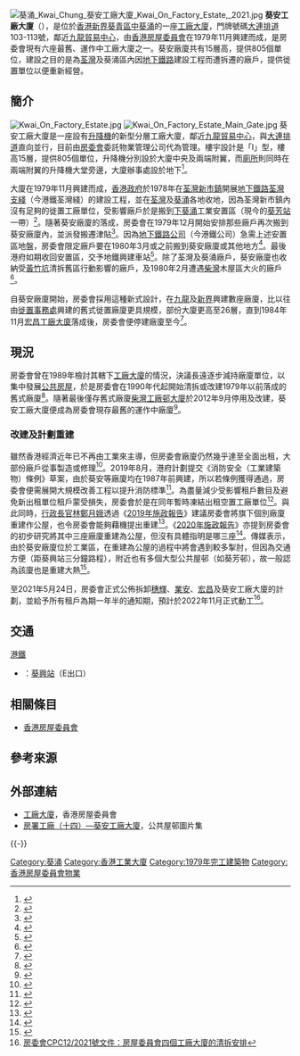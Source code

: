 [[File:葵涌_Kwai_Chung_葵安工廠大廈_Kwai_On_Factory_Estate,_2021.jpg|thumb]]
'''葵安工廠大廈'''（{{lang-en|Kwai On Factory Estate}}），是位於[[香港|香港]][[新界|新界]][[葵青區|葵青區]][[中葵涌|中葵涌]]的一座[[工廠|工廠大廈]]，門牌號碼[[大連排|大連排道]]103-113號，鄰近[[九龍貿易中心|九龍貿易中心]]，由[[香港房屋委員會|香港房屋委員會]]在1979年11月興建而成，是房委會現有六座最舊、運作中工廠大廈之一。葵安廠廈共有15層高，提供805個單位，建設之目的是為[[荃灣|荃灣]]及葵涌區內因[[香港地鐵|地下鐵路]]建設工程而遭拆遷的廠戶，提供徙置單位以便重新經營。

== 簡介 ==
[[File:Kwai_On_Factory_Estate.jpg|thumb]]
[[File:Kwai_On_Factory_Estate_Main_Gate.jpg|thumb]]
葵安工廠大廈是一座設有[[升降機|升降機]]的新型分層工廠大廈，鄰近[[九龍貿易中心|九龍貿易中心]]，與[[大連排|大連排道]]直向並行，目前由[[香港房屋委員會|房委會]]委託物業管理公司代為管理。樓宇設計是「I」型，樓高15層，提供805個單位，升降機分別設於大廈中央及兩端附翼，而[[廁所|廁所]]則同時在兩端附翼的升降機大堂旁邊，大廈辦事處設於地下<ref>{{cite web |title=香港房屋委員會房屋署：工廠大廈的管理 |url=https://www.aud.gov.hk/pdf_ca/c44ch04.pdf |website=審計署署長報告書 |publisher=香港審計署 |accessdate=2021-03-13 |archive-date=2021-03-12 |archive-url=https://web.archive.org/web/20210312161154/https://www.aud.gov.hk/pdf_ca/c44ch04.pdf |dead-url=no }}</ref>。

大廈在1979年11月興建而成，[[英屬香港|香港政府]]於1978年在[[荃灣新市鎮|荃灣新市鎮]]開展[[香港地鐵|地下鐵路]][[荃灣綫|荃灣支綫]]（今港鐵荃灣綫）的建設工程，並在[[荃灣|荃灣]]及[[葵涌|葵涌]]各地收地，因為荃灣新市鎮內沒有足夠的徙置工廠單位，受影響廠戶於是搬到[[下葵涌|下葵涌]]工業安置區（現今的[[葵芳站|葵芳站]]一帶）<ref>{{cite news |title=下葵涌工業安置區及木棉下村廠商　籲平抑房署廠租 |accessdate=2021-03-15 |work=華僑日報 |date=1980-01-27 |page=6 }}</ref>。隨著葵安廠廈的落成，房委會在1979年12月開始安排那些廠戶再次搬到葵安廠廈內，並派發搬遷津貼<ref>{{cite news |title=許舒專員呼籲　下葵涌廠戶遷葵安工廈 |accessdate=2021-03-15 |work=華僑日報 |date=1980-01-30 |page=21 }}</ref>。因為[[港鐵公司|地下鐵路公司]]（今港鐵公司）急需上述安置區地盤，房委會限定廠戶要在1980年3月或之前搬到葵安廠廈或其他地方<ref>{{cite news |title=葵涌葵安廠廈租貴　港府發言人有解釋 |accessdate=2021-03-15 |work=大公報 |date=1980-02-13 |page=6 }}</ref>。最後港府如期收回安置區，交予地鐵興建車站<ref>{{cite news |title=下葵涌受影響廠戶　全部遷離易地經營 |accessdate=2021-03-15 |work=華僑日報 |date=1980-03-08 |page=6 }}</ref>。除了荃灣及葵涌廠戶，葵安廠廈也收納受[[黃竹坑|黃竹坑]]清拆舊區行動影響的廠戶，及1980年2月遭遇[[柴灣|柴灣]]木屋區大火的廠戶<ref>{{cite news |title=葵安工廠大廈將於短期啟用 |accessdate=2021-03-15 |work=華僑日報 |date=1980-02-09 |page=11 }}</ref>。

自葵安廠廈開始，房委會採用這種新式設計，在[[九龍|九龍]]及[[新界|新界]]興建數座廠廈，比以往由[[徙置事務處|徙置事務處]]興建的舊式徙置廠廈更具規模，部份大廈更高至26層，直到1984年11月[[宏昌工廠大廈|宏昌工廠大廈]]落成後，房委會便停建廠廈至今<ref>{{cite web |title=建設及建築物－房屋署工廠大廈 |url=https://www.hk-place.com/view.php?id=229 |website=香港地方 |publisher=香港地方 |accessdate=2021-02-28 |archive-date=2021-03-12 |archive-url=https://web.archive.org/web/20210312161221/https://www.hk-place.com/view.php?id=229 |dead-url=no }}</ref>。

== 現況 ==
房委會曾在1989年檢討其轄下[[工廠|工廠大廈]]的情況，決議長遠逐步減持廠廈單位，以集中發展[[香港公共房屋|公共房屋]]，於是房委會在1990年代起開始清拆或改建1979年以前落成的舊式廠廈<ref>{{cite web |author1=房屋及規劃地政局 |title=清拆房屋委員會舊型分層工廠大廈 |url=https://www.legco.gov.hk/yr04-05/chinese/panels/hg/papers/hg0510cb1-1428-4-c.pdf |website=立法會房屋事務委員會 |publisher=香港特別行政區立法會 |accessdate=2021-03-13 |archive-date=2021-03-12 |archive-url=https://web.archive.org/web/20210312161156/https://www.legco.gov.hk/yr04-05/chinese/panels/hg/papers/hg0510cb1-1428-4-c.pdf |dead-url=no }}</ref>。隨著最後僅存舊式廠廈[[華廈邨|柴灣工廠邨大廈]]於2012年9月停用及改建，葵安工廠大廈便成為房委會現存最舊的運作中廠廈<ref>{{cite news |title=「公屋放題：房署」房委會工廠大廈為本港輕工業提供小型單位 |url=https://www.am730.com.hk/column/%E6%96%B0%E8%81%9E/%E6%88%BF%E5%A7%94%E6%9C%83%E5%B7%A5%E5%BB%A0%E5%A4%A7%E5%BB%88%E7%82%BA%E6%9C%AC%E6%B8%AF%E8%BC%95%E5%B7%A5%E6%A5%AD%E6%8F%90%E4%BE%9B%E5%B0%8F%E5%9E%8B%E5%96%AE%E4%BD%8D-127924 |accessdate=2021-03-16 |work=am730 |date=2018-05-30}}</ref>。　

=== 改建及計劃重建 ===
雖然香港經濟近年已不再由工業來主導，但房委會廠廈仍然幾乎達至全面出租，大部份廠戶從事製造或修理<ref>{{cite news |author1=陳明 |title=【活化失敗】（1）公屋供應告急　工廈改住宅　房委會議而未決 |url=https://n.kinliu.hk/kinliunews/%E3%80%90%E6%B4%BB%E5%8C%96%E5%A4%B1%E6%95%97%E3%80%91%EF%BC%881%EF%BC%89%E5%85%AC%E5%B1%8B%E4%BE%9B%E6%87%89%E5%91%8A%E6%80%A5%E3%80%80%E5%B7%A5%E5%BB%88%E6%94%B9%E4%BD%8F%E5%AE%85%E3%80%80%E6%88%BF/ |accessdate=2021-03-16 |work=堅料網 |date=2020-08-14 |archive-date=2021-03-12 |archive-url=https://web.archive.org/web/20210312161525/https://n.kinliu.hk/kinliunews/%e3%80%90%e6%b4%bb%e5%8c%96%e5%a4%b1%e6%95%97%e3%80%91%ef%bc%881%ef%bc%89%e5%85%ac%e5%b1%8b%e4%be%9b%e6%87%89%e5%91%8a%e6%80%a5%e3%80%80%e5%b7%a5%e5%bb%88%e6%94%b9%e4%bd%8f%e5%ae%85%e3%80%80%e6%88%bf/ |dead-url=no }}</ref>。2019年8月，港府計劃提交《消防安全（工業建築物）條例》草案，由於葵安等廠廈均在1987年前興建，所以若條例獲得通過，房委會便需展開大規模改善工程以提升消防標準<ref>{{cite web |title=《消防安全（工業建築物）條例草案》對房屋委員會工廠大廈的影響 |url=https://www.housingauthority.gov.hk/tc/common/pdf/about-us/housing-authority/ha-paper-library/CPC18-19-TC.pdf |website=香港房屋委員會商業樓宇小組委員會議事備忘錄 |publisher=香港房屋委員會 |accessdate=2021-03-16}}</ref>。為盡量減少受影響租戶數目及避免新出租單位租戶蒙受損失，房委會於是在同年暫時凍結出租空置工廠單位<ref>{{cite news |author1=王潔恩 |title=政府修訂消防條例　房委會擬凍結出租工廈　日後或重建公營房屋 |url=https://www.hk01.com/%E7%A4%BE%E6%9C%83%E6%96%B0%E8%81%9E/366092/%E6%94%BF%E5%BA%9C%E4%BF%AE%E8%A8%82%E6%B6%88%E9%98%B2%E6%A2%9D%E4%BE%8B-%E6%88%BF%E5%A7%94%E6%9C%83%E6%93%AC%E5%87%8D%E7%B5%90%E5%87%BA%E7%A7%9F%E5%B7%A5%E5%BB%88-%E6%97%A5%E5%BE%8C%E6%88%96%E9%87%8D%E5%BB%BA%E5%85%AC%E7%87%9F%E6%88%BF%E5%B1%8B |accessdate=2021-03-16 |work=香港01 |date=2019-08-21}}</ref>。與此同時，[[香港特別行政區行政長官|行政長官]][[林鄭月娥|林鄭月娥]]透過《[[2019年度香港行政長官施政報告|2019年施政報告]]》建議房委會將旗下個別廠廈重建作公屋，也令房委會能夠藉機提出重建<ref>{{cite news |author1=林劍 |title=【施政報告2019】房委會6幢工廈或變公屋　遍及屯門、火炭、葵涌 |url=https://www.hk01.com/%E7%A4%BE%E6%9C%83%E6%96%B0%E8%81%9E/386777/%E6%96%BD%E6%94%BF%E5%A0%B1%E5%91%8A2019-%E6%88%BF%E5%A7%94%E6%9C%836%E5%B9%A2%E5%B7%A5%E5%BB%88%E6%88%96%E8%AE%8A%E5%85%AC%E5%B1%8B-%E9%81%8D%E5%8F%8A%E5%B1%AF%E9%96%80-%E7%81%AB%E7%82%AD-%E8%91%B5%E6%B6%8C |accessdate=2021-03-16 |work=香港01 |date=2019-10-16 |archive-date=2020-06-26 |archive-url=https://web.archive.org/web/20200626143018/https://www.hk01.com/%E7%A4%BE%E6%9C%83%E6%96%B0%E8%81%9E/386777/%E6%96%BD%E6%94%BF%E5%A0%B1%E5%91%8A2019-%E6%88%BF%E5%A7%94%E6%9C%836%E5%B9%A2%E5%B7%A5%E5%BB%88%E6%88%96%E8%AE%8A%E5%85%AC%E5%B1%8B-%E9%81%8D%E5%8F%8A%E5%B1%AF%E9%96%80-%E7%81%AB%E7%82%AD-%E8%91%B5%E6%B6%8C |dead-url=no }}</ref>。《[[2020年度香港行政長官施政報告|2020年施政報告]]》亦提到房委會的初步研究將其中三座廠廈重建為公屋，但沒有具體指明是哪三座<ref>{{cite news |title=房委會3工廈用地擬發展公營屋 |url=https://orientaldaily.on.cc/cnt/news/20201126/00176_015.html |accessdate=2021-03-16 |work=東方日報 |date=2020-11-26}}</ref>。傳媒表示，由於葵安廠廈位於工業區，在重建為公屋的過程中將會遇到較多掣肘，但因為交通方便（距葵興站三分鐘路程），附近也有多個大型公共屋邨（如葵芳邨），故一般認為該廈也是重建大熱<ref>{{cite news |title=房委會工廈擬重建公屋　長沙灣宏昌最具潛力 |url=https://hk.on.cc/hk/bkn/cnt/news/20200112/bkn-20200112010044336-0112_00822_001.html |accessdate=2021-03-16 |work=東方日報 |date=2020-01-12 |archive-date=2020-05-27 |archive-url=https://web.archive.org/web/20200527152720/https://hk.on.cc/hk/bkn/cnt/news/20200112/bkn-20200112010044336-0112_00822_001.html |dead-url=no }}</ref>。

至2021年5月24日，房委會正式公佈拆卸[[穗輝工廠大廈|穗輝]]、[[業安工廠大廈|業安]]、[[宏昌工廠大廈|宏昌]]及葵安工廠大廈的計劃，並給予所有租戶為期一年半的通知期，預計於2022年11月正式動工<ref>[https://www.housingauthority.gov.hk/tc/common/pdf/about-us/housing-authority/ha-paper-library/CPC12-21TC.pdf 房委會CPC12/2021號文件：房屋委員會四個工廠大廈的清拆安排]</ref>。

== 交通 ==
{{參見|葵興#交通}}
;[[港鐵|港鐵]]
*{{港鐵路線標誌|TWL}}：[[葵興站|葵興站]]（E出口）

== 相關條目 ==
*[[香港房屋委員會|香港房屋委員會]]

== 參考來源 ==
{{Reflist|30em}}

== 外部連結 ==
{{commonscat|Kwai On Factory Estate}}
*[https://www.housingauthority.gov.hk/tc/commercial-properties/leasing-information/flatted-factories/index.html 工廠大廈]，香港房屋委員會
*[https://blog.xuite.net/lwy33339/hkblog/151528533 房署工廠（十四）—葵安工廠大廈]，公共屋邨圖片集

{{-}}
{{香港房屋委員會工廠大廈}}

[[Category:葵涌|Category:葵涌]]
[[Category:香港工業大廈|Category:香港工業大廈]]
[[Category:1979年完工建築物|Category:1979年完工建築物]]
[[Category:香港房屋委員會物業|Category:香港房屋委員會物業]]